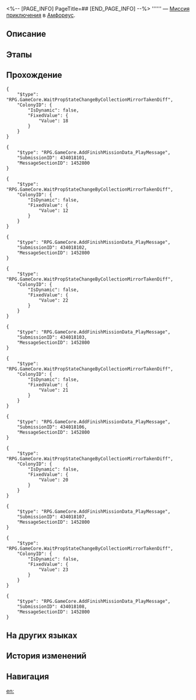 <%-- [PAGE_INFO]
PageTitle=##
[END_PAGE_INFO] --%>
{{Дополнить|Диалоги.}}
{{Миссия Инфобокс
|id              = 4340181
|Название        = 
|Изображение     = Миссия .png
|Тип             = Миссия приключения
|Событие         = 
|Глава           = 
|Условия         = Завершена {{cx}}<!--Hidden Mission ID 1000511-->
|Персонажи       = Первопроходец
|СтартЛокация    = [[Амфореус]] — [[Палата полубогов: Рассветная вершина]]
|Мир             = Амфореус
|Предыдущая      = 
|Следующая       = 
|Награды         = 
}}
'''''' — [[Миссия приключения]] в [[Амфореус]].

==Описание==
{{Описание|<!--официальное описание из Перекрёстка судеб-->}}

==Этапы==


==Прохождение==
{{Дополнить}}
<pre>{
	"$type": "RPG.GameCore.WaitPropStateChangeByCollectionMirrorTakenDiff",
	"ColonyID": {
		"IsDynamic": false,
		"FixedValue": {
			"Value": 18
		}
	}
}</pre>
<pre>{
	"$type": "RPG.GameCore.AddFinishMissionData_PlayMessage",
	"SubmissionID": 434018101,
	"MessageSectionID": 1452800
}</pre>
<pre>{
	"$type": "RPG.GameCore.WaitPropStateChangeByCollectionMirrorTakenDiff",
	"ColonyID": {
		"IsDynamic": false,
		"FixedValue": {
			"Value": 12
		}
	}
}</pre>
<pre>{
	"$type": "RPG.GameCore.AddFinishMissionData_PlayMessage",
	"SubmissionID": 434018102,
	"MessageSectionID": 1452800
}</pre>
<pre>{
	"$type": "RPG.GameCore.WaitPropStateChangeByCollectionMirrorTakenDiff",
	"ColonyID": {
		"IsDynamic": false,
		"FixedValue": {
			"Value": 22
		}
	}
}</pre>
<pre>{
	"$type": "RPG.GameCore.AddFinishMissionData_PlayMessage",
	"SubmissionID": 434018103,
	"MessageSectionID": 1452800
}</pre>
<pre>{
	"$type": "RPG.GameCore.WaitPropStateChangeByCollectionMirrorTakenDiff",
	"ColonyID": {
		"IsDynamic": false,
		"FixedValue": {
			"Value": 21
		}
	}
}</pre>
<pre>{
	"$type": "RPG.GameCore.AddFinishMissionData_PlayMessage",
	"SubmissionID": 434018106,
	"MessageSectionID": 1452800
}</pre>
<pre>{
	"$type": "RPG.GameCore.WaitPropStateChangeByCollectionMirrorTakenDiff",
	"ColonyID": {
		"IsDynamic": false,
		"FixedValue": {
			"Value": 20
		}
	}
}</pre>
<pre>{
	"$type": "RPG.GameCore.AddFinishMissionData_PlayMessage",
	"SubmissionID": 434018107,
	"MessageSectionID": 1452800
}</pre>
<pre>{
	"$type": "RPG.GameCore.WaitPropStateChangeByCollectionMirrorTakenDiff",
	"ColonyID": {
		"IsDynamic": false,
		"FixedValue": {
			"Value": 23
		}
	}
}</pre>
<pre>{
	"$type": "RPG.GameCore.AddFinishMissionData_PlayMessage",
	"SubmissionID": 434018108,
	"MessageSectionID": 1452800
}</pre>
{{Диалог Конец}}

==На других языках==
{{На других языках
|en   = 
|zhs  = 
|zht  = 
|ja   = 
|ko   = 
|es   = 
|fr   = 
|ru   = 
|th   = 
|vi   = 
|de   = 
|id   = 
|pt   = 
}}

==История изменений==
{{История изменений|3.5}}

==Навигация==
{{Миссия приключения Навбокс|Глава }}

[[en:]]
